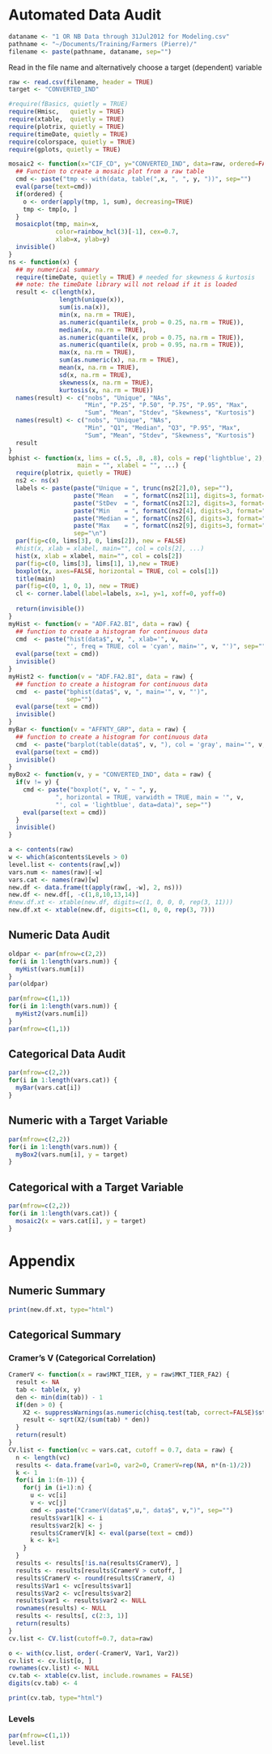 Automated Data Audit
==========

```{r, echo=FALSE}
dataname <- "1 OR NB Data through 31Jul2012 for Modeling.csv"
pathname <- "~/Documents/Training/Farmers (Pierre)/"
filename <- paste(pathname, dataname, sep="")
```
Read in the file name and alternatively choose a target (dependent) variable
```{r audit, cache=TRUE}
raw <- read.csv(filename, header = TRUE) 
target <- "CONVERTED_IND"
```

```{r packages, message=FALSE, cache=FALSE, echo=FALSE}
#require(fBasics, quietly = TRUE)
require(Hmisc,   quietly = TRUE)
require(xtable,  quietly = TRUE)
require(plotrix, quietly = TRUE)
require(timeDate, quietly = TRUE)
require(colorspace, quietly = TRUE)
require(gplots, quietly = TRUE)
```

```{r functions, echo=FALSE, cache=TRUE}
mosaic2 <- function(x="CIF_CD", y="CONVERTED_IND", data=raw, ordered=FALSE) {
  ## Function to create a mosaic plot from a raw table
  cmd <- paste("tmp <- with(data, table(",x, ", ", y, "))", sep="")
  eval(parse(text=cmd))
  if(ordered) {
    o <- order(apply(tmp, 1, sum), decreasing=TRUE)
    tmp <- tmp[o, ]
  }
  mosaicplot(tmp, main=x,
             color=rainbow_hcl(3)[-1], cex=0.7, 
             xlab=x, ylab=y)
  invisible()
}
ns <- function(x) {
  ## my numerical summary
  require(timeDate, quietly = TRUE) # needed for skewness & kurtosis
  ## note: the timeDate library will not reload if it is loaded
  result <- c(length(x), 
              length(unique(x)),
              sum(is.na(x)), 
              min(x, na.rm = TRUE),
              as.numeric(quantile(x, prob = 0.25, na.rm = TRUE)),
              median(x, na.rm = TRUE),
              as.numeric(quantile(x, prob = 0.75, na.rm = TRUE)),
              as.numeric(quantile(x, prob = 0.95, na.rm = TRUE)),
              max(x, na.rm = TRUE),
              sum(as.numeric(x), na.rm = TRUE),
              mean(x, na.rm = TRUE),
              sd(x, na.rm = TRUE),
              skewness(x, na.rm = TRUE),
              kurtosis(x, na.rm = TRUE))
  names(result) <- c("nobs", "Unique", "NAs", 
                     "Min", "P.25", "P.50", "P.75", "P.95", "Max",
                     "Sum", "Mean", "Stdev", "Skewness", "Kurtosis")
  names(result) <- c("nobs", "Unique", "NAs", 
                     "Min", "Q1", "Median", "Q3", "P.95", "Max",
                     "Sum", "Mean", "Stdev", "Skewness", "Kurtosis")
  result
}
bphist <- function(x, lims = c(.5, .8, .8), cols = rep('lightblue', 2), 
                   main = "", xlabel = "", ...) {
  require(plotrix, quietly = TRUE)
  ns2 <- ns(x)
  labels <- paste(paste("Unique = ", trunc(ns2[2],0), sep=""),
                  paste("Mean   = ", formatC(ns2[11], digits=3, format="f"), sep=""),
                  paste("StDev  = ", formatC(ns2[12], digits=3, format="f"), sep=""),
                  paste("Min    = ", formatC(ns2[4], digits=3, format="f"), sep=""),
                  paste("Median = ", formatC(ns2[6], digits=3, format="f"), sep=""),
                  paste("Max    = ", formatC(ns2[9], digits=3, format="f"), sep=""),
                  sep="\n")
  par(fig=c(0, lims[3], 0, lims[2]), new = FALSE)
  #hist(x, xlab = xlabel, main="", col = cols[2], ...)
  hist(x, xlab = xlabel, main="", col = cols[2])
  par(fig=c(0, lims[3], lims[1], 1),new = TRUE)
  boxplot(x, axes=FALSE, horizontal = TRUE, col = cols[1])
  title(main)
  par(fig=c(0, 1, 0, 1), new = TRUE)
  cl <- corner.label(label=labels, x=1, y=1, xoff=0, yoff=0)
  
  return(invisible())
}
myHist <- function(v = "ADF.FA2.BI", data = raw) {
  ## function to create a histogram for continuous data
  cmd  <- paste("hist(data$", v, ", xlab='", v,
                "', freq = TRUE, col = 'cyan', main='", v, "')", sep="")
  eval(parse(text = cmd))
  invisible()
}
myHist2 <- function(v = "ADF.FA2.BI", data = raw) {
  ## function to create a histogram for continuous data
  cmd  <- paste("bphist(data$", v, ", main='", v, "')", 
                sep="")
  eval(parse(text = cmd))
  invisible()
}
myBar <- function(v = "AFFNTY_GRP", data = raw) {
  ## function to create a histogram for continuous data
  cmd  <- paste("barplot(table(data$", v, "), col = 'gray', main='", v, "')", sep="")
  eval(parse(text = cmd))
  invisible()
}
myBox2 <- function(v, y = "CONVERTED_IND", data = raw) {
  if(v != y) {
    cmd <- paste("boxplot(", v, " ~ ", y, 
             ", horizontal = TRUE, varwidth = TRUE, main = '", v, 
             "', col = 'lightblue', data=data)", sep="")
    eval(parse(text = cmd))
  }
  invisible()
}

```

```{r data_prep, echo=FALSE, cache=TRUE, dependson=c("audit","functions")}
a <- contents(raw)
w <- which(a$contents$Levels > 0)
level.list <- contents(raw[,w])
vars.num <- names(raw)[-w]
vars.cat <- names(raw)[w]
new.df <- data.frame(t(apply(raw[, -w], 2, ns)))
new.df <- new.df[, -c(1,8,10,13,14)]
#new.df.xt <- xtable(new.df, digits=c(1, 0, 0, 0, rep(3, 11)))
new.df.xt <- xtable(new.df, digits=c(1, 0, 0, rep(3, 7)))
```

## Numeric Data Audit
```{r echo=FALSE, eval=FALSE}
oldpar <- par(mfrow=c(2,2))
for(i in 1:length(vars.num)) {
  myHist(vars.num[i])
}
par(oldpar)
```
```{r echo=FALSE, cache=TRUE, dependson="data_prep"}
par(mfrow=c(1,1))
for(i in 1:length(vars.num)) {
  myHist2(vars.num[i])
}
par(mfrow=c(1,1))
```

## Categorical Data Audit
```{r, echo=FALSE, cache=TRUE, dependson="data_prep"}
par(mfrow=c(2,2))
for(i in 1:length(vars.cat)) {
  myBar(vars.cat[i])
}
```

## Numeric with a Target Variable
```{r numeric_target, cache=TRUE, dependson="data_prep", echo=FALSE}
par(mfrow=c(2,2))
for(i in 1:length(vars.num)) {
  myBox2(vars.num[i], y = target)
}
```

## Categorical with a Target Variable
```{r cat_target, cache=TRUE, dependson="data_prep", eval=TRUE, echo=FALSE}
par(mfrow=c(2,2))
for(i in 1:length(vars.cat)) {
  mosaic2(x = vars.cat[i], y = target)
}
```

# Appendix
## Numeric Summary
```{r exportHTML, results='asis', echo=FALSE}
print(new.df.xt, type="html")
```
## Categorical Summary
### Cramer's V (Categorical Correlation)
```{r cramerv, cache=TRUE, echo=FALSE}
CramerV <- function(x = raw$MKT_TIER, y = raw$MKT_TIER_FA2) {
  result <- NA
  tab <- table(x, y)
  den <- min(dim(tab)) - 1
  if(den > 0) {
    X2 <- suppressWarnings(as.numeric(chisq.test(tab, correct=FALSE)$statistic))
    result <- sqrt(X2/(sum(tab) * den))
  }
  return(result)
}
CV.list <- function(vc = vars.cat, cutoff = 0.7, data = raw) {
  n <- length(vc)
  results <- data.frame(var1=0, var2=0, CramerV=rep(NA, n*(n-1)/2))
  k <- 1
  for(i in 1:(n-1)) {
    for(j in (i+1):n) {
      u <- vc[i]
      v <- vc[j]
      cmd <- paste("CramerV(data$",u,", data$", v,")", sep="")
      results$var1[k] <- i
      results$var2[k] <- j
      results$CramerV[k] <- eval(parse(text = cmd))
      k <- k+1
    }
  }
  results <- results[!is.na(results$CramerV), ]
  results <- results[results$CramerV > cutoff, ]
  results$CramerV <- round(results$CramerV, 4)
  results$Var1 <- vc[results$var1]
  results$Var2 <- vc[results$var2]
  results$var1 <- results$var2 <- NULL
  rownames(results) <- NULL
  results <- results[, c(2:3, 1)]
  return(results)
}
cv.list <- CV.list(cutoff=0.7, data=raw)
```
```{r, echo=FALSE}
o <- with(cv.list, order(-CramerV, Var1, Var2))
cv.list <- cv.list[o, ]
rownames(cv.list) <- NULL
cv.tab <- xtable(cv.list, include.rownames = FALSE)
digits(cv.tab) <- 4

```
```{r exportHTML2, results='asis', echo=FALSE}
print(cv.tab, type="html")
```
### Levels

```{r, echo=FALSE, eval=TRUE}
par(mfrow=c(1,1))
level.list
```